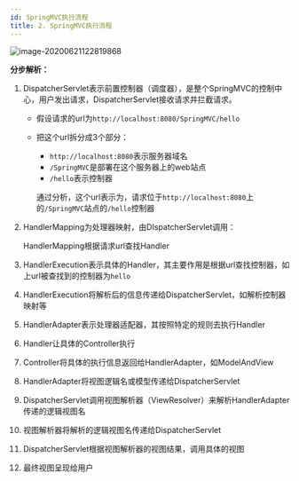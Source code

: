 ```yaml
---
id: SpringMVC执行流程
title: 2. SpringMVC执行流程
---
```


![image-20200621122819868](https://images.shiguangping.com/imgs/20200621122820.png)

**分步解析：**

1. DispatcherServlet表示前置控制器（调度器），是整个SpringMVC的控制中心，用户发出请求，DispatcherServlet接收请求并拦截请求。

   - 假设请求的url为`http://localhost:8080/SpringMVC/hello`

   - 把这个url拆分成3个部分：

     - `http://localhost:8080`表示服务器域名
     - `/SpringMVC`是部署在这个服务器上的web站点
     - `/hello`表示控制器

     通过分析，这个url表示为，请求位于`http://localhost:8080`上的`/SpringMVC`站点的`/hello`控制器

2. HandlerMapping为处理器映射，由DIspatcherServlet调用：

   HandlerMapping根据请求url查找Handler

3. HandlerExecution表示具体的Handler，其主要作用是根据url查找控制器，如上url被查找到的控制器为`hello`

4. HandlerExecution将解析后的信息传递给DispatcherServlet，如解析控制器映射等

5. HandlerAdapter表示处理器适配器，其按照特定的规则去执行Handler

6. Handler让具体的Controller执行

7. Controller将具体的执行信息返回给HandlerAdapter，如ModelAndView

8. HandlerAdapter将视图逻辑名或模型传递给DispatcherServlet

9. DispatcherServlet调用视图解析器（ViewResolver）来解析HandlerAdapter传递的逻辑视图名

10. 视图解析器将解析的逻辑视图名传递给DispatcherServlet

11. DispatcherServlet根据视图解析器的视图结果，调用具体的视图

12. 最终视图呈现给用户

